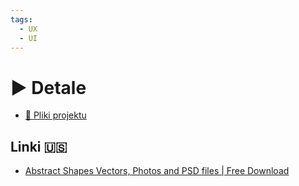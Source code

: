 ```yaml
---
tags:
  - UX
  - UI
---
```



# ▶️ Detale

<VimeoPlayer videoId="643220172" />

- [💾 Pliki projektu](/download/courses/web-design/oncery-figma.zip)

## Linki 🇺🇸

- [Abstract Shapes Vectors, Photos and PSD files | Free Download](https://www.freepik.com/search?dates=any&format=search&page=1&query=abstract%20shapes&sort=popular&type=vector)
